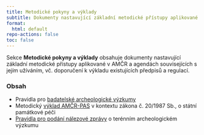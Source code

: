 ```yaml
---
title: Metodické pokyny a výklady
subtitle: Dokumenty nastavující základní metodické přístupy aplikované v AMČR
format:
  html: default
repo-actions: false
toc: false
---
```


Sekce **Metodické pokyny a výklady** obsahuje dokumenty nastavující základní metodické přístupy aplikované v AMČR a agendách souvisejících s jejím užíváním, vč. doporučení k výkladu existujících předpisů a regulací.

### Obsah 

- Pravidla pro [badatelské archeologické výzkumy](badatelske-vyzkumy.qmd)
- Metodický [výklad AMČR-PAS](amcr-pas.qmd) v kontextu zákona č. 20/1987 Sb., o státní památkové péči
- [Pravidla pro podání nálezové zprávy](pravidla-nz.qmd) o terénním archeologickém výzkumu

